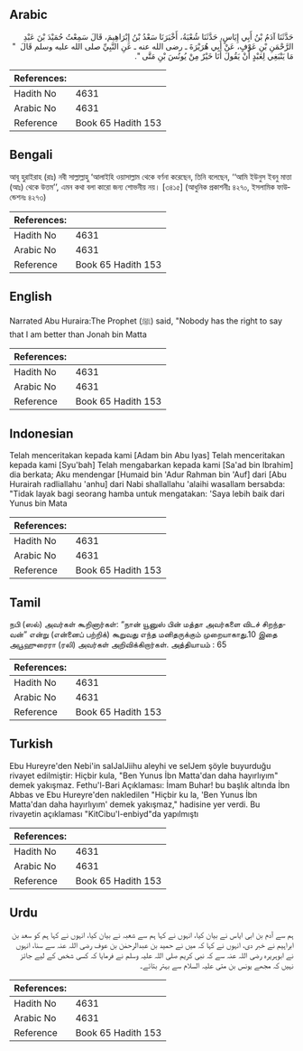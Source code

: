 ## Arabic


<div dir="rtl" lang="ar" style={{fontSize:'larger',backgroundColor:'#f8f9fa',padding:20}}>
حَدَّثَنَا آدَمُ بْنُ أَبِي إِيَاسٍ، حَدَّثَنَا شُعْبَةُ، أَخْبَرَنَا سَعْدُ بْنُ إِبْرَاهِيمَ، قَالَ سَمِعْتُ حُمَيْدَ بْنَ عَبْدِ الرَّحْمَنِ بْنِ عَوْفٍ، عَنْ أَبِي هُرَيْرَةَ ـ رضى الله عنه ـ عَنِ النَّبِيِّ صلى الله عليه وسلم قَالَ ‏ "‏ مَا يَنْبَغِي لِعَبْدٍ أَنْ يَقُولَ أَنَا خَيْرٌ مِنْ يُونُسَ بْنِ مَتَّى ‏"‏‏.‏
</div>
<div style={{backgroundColor:'#f8f9fa',padding:20, marginBottom: 10}}><table> <thead> <tr> <th>References:</th> <th></th> </tr> </thead> <tbody><tr><td>Hadith No</td><td>4631</td></tr><tr><td>Arabic No</td><td>4631</td></tr><tr><td>Reference</td><td>Book 65 Hadith 153</td></tr></tbody></table></div>

## Bengali


<div dir="ltr" lang="bn" style={{fontSize:'larger',backgroundColor:'#f8f9fa',padding:20}}>
আবূ হুরাইরাহ (রাঃ) নবী সাল্লাল্লাহু ‘আলাইহি ওয়াসাল্লাম থেকে বর্ণনা করেছেন, তিনি বলেছেন, ‘‘আমি ইউনুস ইবনু মাত্তা (আঃ) থেকে উত্তম’’, এমন কথা বলা কারো জন্য শোভনীয় নয়। [৩৪১৫] (আধুনিক প্রকাশনীঃ ৪২৭০, ইসলামিক ফাউন্ডেশনঃ ৪২৭৩)
</div>
<div style={{backgroundColor:'#f8f9fa',padding:20, marginBottom: 10}}><table> <thead> <tr> <th>References:</th> <th></th> </tr> </thead> <tbody><tr><td>Hadith No</td><td>4631</td></tr><tr><td>Arabic No</td><td>4631</td></tr><tr><td>Reference</td><td>Book 65 Hadith 153</td></tr></tbody></table></div>

## English


<div dir="ltr" lang="en" style={{fontSize:'larger',backgroundColor:'#f8f9fa',padding:20}}>
Narrated Abu Huraira:The Prophet (ﷺ) said, "Nobody has the right to say that I am better than Jonah bin Matta
</div>
<div style={{backgroundColor:'#f8f9fa',padding:20, marginBottom: 10}}><table> <thead> <tr> <th>References:</th> <th></th> </tr> </thead> <tbody><tr><td>Hadith No</td><td>4631</td></tr><tr><td>Arabic No</td><td>4631</td></tr><tr><td>Reference</td><td>Book 65 Hadith 153</td></tr></tbody></table></div>

## Indonesian


<div dir="ltr" lang="id" style={{fontSize:'larger',backgroundColor:'#f8f9fa',padding:20}}>
Telah menceritakan kepada kami [Adam bin Abu Iyas] Telah menceritakan kepada kami [Syu'bah] Telah mengabarkan kepada kami [Sa'ad bin Ibrahim] dia berkata; Aku mendengar [Humaid bin 'Adur Rahman bin 'Auf] dari [Abu Hurairah radliallahu 'anhu] dari Nabi shallallahu 'alaihi wasallam bersabda: "Tidak layak bagi seorang hamba untuk mengatakan: 'Saya lebih baik dari Yunus bin Mata
</div>
<div style={{backgroundColor:'#f8f9fa',padding:20, marginBottom: 10}}><table> <thead> <tr> <th>References:</th> <th></th> </tr> </thead> <tbody><tr><td>Hadith No</td><td>4631</td></tr><tr><td>Arabic No</td><td>4631</td></tr><tr><td>Reference</td><td>Book 65 Hadith 153</td></tr></tbody></table></div>

## Tamil


<div dir="ltr" lang="ta" style={{fontSize:'larger',backgroundColor:'#f8f9fa',padding:20}}>
நபி (ஸல்) அவர்கள் கூறினார்கள்: “நான் யூனுஸ் பின் மத்தா அவர்களை விடச் சிறந்தவன்” என்று (என்னைப் பற்றிக்) கூறுவது எந்த மனிதருக்கும் முறையாகாது.10 இதை அபூஹுரைரா (ரலி) அவர்கள் அறிவிக்கிறார்கள். அத்தியாயம் : 65
</div>
<div style={{backgroundColor:'#f8f9fa',padding:20, marginBottom: 10}}><table> <thead> <tr> <th>References:</th> <th></th> </tr> </thead> <tbody><tr><td>Hadith No</td><td>4631</td></tr><tr><td>Arabic No</td><td>4631</td></tr><tr><td>Reference</td><td>Book 65 Hadith 153</td></tr></tbody></table></div>

## Turkish


<div dir="ltr" lang="tr" style={{fontSize:'larger',backgroundColor:'#f8f9fa',padding:20}}>
Ebu Hureyre'den Nebi'in saIJaIJiihu aleyhi ve seIJem şöyle buyurduğu rivayet edilmiştir: Hiçbir kula, "Ben Yunus İbn Matta'dan daha hayırlıyım" demek yakışmaz. Fethu'l-Bari Açıklaması: İmam Buhar! bu başlık altında İbn Abbas ve Ebu Hureyre'den nakledilen "Hiçbir ku la, 'Ben Yunus İbn Matta'dan daha hayırlıyım' demek yakışmaz," hadisine yer verdi. Bu rivayetin açıklaması "KitCibu'l-enbiyd"da yapılmıştı
</div>
<div style={{backgroundColor:'#f8f9fa',padding:20, marginBottom: 10}}><table> <thead> <tr> <th>References:</th> <th></th> </tr> </thead> <tbody><tr><td>Hadith No</td><td>4631</td></tr><tr><td>Arabic No</td><td>4631</td></tr><tr><td>Reference</td><td>Book 65 Hadith 153</td></tr></tbody></table></div>

## Urdu


<div dir="rtl" lang="ur" style={{fontSize:'larger',backgroundColor:'#f8f9fa',padding:20}}>
ہم سے آدم بن ابی ایاس نے بیان کیا، انہوں نے کہا ہم سے شعبہ نے بیان کیا، انہوں نے کہا ہم کو سعد بن ابراہیم نے خبر دی، انہوں نے کہا کہ میں نے حمید بن عبدالرحمٰن بن عوف رضی اللہ عنہ سے سنا، انہوں نے ابوہریرہ رضی اللہ عنہ سے کہ نبی کریم صلی اللہ علیہ وسلم نے فرمایا کہ کسی شخص کے لیے جائز نہیں کہ مجھے یونس بن متی علیہ السلام سے بہتر بتائے۔
</div>
<div style={{backgroundColor:'#f8f9fa',padding:20, marginBottom: 10}}><table> <thead> <tr> <th>References:</th> <th></th> </tr> </thead> <tbody><tr><td>Hadith No</td><td>4631</td></tr><tr><td>Arabic No</td><td>4631</td></tr><tr><td>Reference</td><td>Book 65 Hadith 153</td></tr></tbody></table></div>